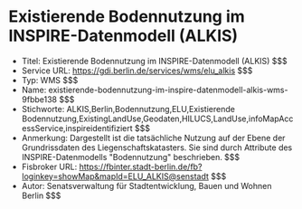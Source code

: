 # Existierende Bodennutzung im INSPIRE-Datenmodell (ALKIS)
- Titel: Existierende Bodennutzung im INSPIRE-Datenmodell (ALKIS) $$$
- Service URL: https://gdi.berlin.de/services/wms/elu_alkis $$$
- Typ: WMS $$$
- Name: existierende-bodennutzung-im-inspire-datenmodell-alkis-wms-9fbbe138 $$$
- Stichworte: ALKIS,Berlin,Bodennutzung,ELU,Existierende Bodennutzung,ExistingLandUse,Geodaten,HILUCS,LandUse,infoMapAccessService,inspireidentifiziert $$$
- Anmerkung: Dargestellt ist die tatsächliche Nutzung auf der Ebene der Grundrissdaten des Liegenschaftskatasters. Sie sind durch Attribute des INSPIRE-Datenmodells "Bodennutzung" beschrieben. $$$
- Fisbroker URL: https://fbinter.stadt-berlin.de/fb?loginkey=showMap&mapId=ELU_ALKIS@senstadt $$$
- Autor: Senatsverwaltung für Stadtentwicklung, Bauen und Wohnen Berlin $$$
